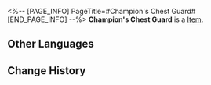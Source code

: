 <%-- [PAGE_INFO]
PageTitle=#Champion's Chest Guard#
[END_PAGE_INFO] --%>
{{Item Infobox
|id          = 55006
|image       = Item Champion's Chest Guard.png
|type        = 
|invCategory = Relics
|rarity      = 4
|effect      = 
|description = A boxer's professional-level chest guard. The outer and inner padding is designed to provide protection while not hindering movement.
|source1     = [[Cavern of Corrosion: Silvermane Guard Restricted Zone]]
}}
'''Champion's Chest Guard''' is a [[Item]].

==Other Languages==
{{Other Languages
|en   = Champion's Chest Guard
|zhs  = 拳王的贴身护胸
|zht  = 拳王的貼身護胸
|ja   = チャンピオンのチェストガード
|ko   = 격투왕의 가슴 보호대
|es   = Protector de torso de la campeona
|fr   = Protège-poitrine de championne
|ru   = Нагрудник чемпиона
|th   = Champion's Chest Guard
|vi   = Bảo Hộ Ngực Của Quyền Vương
|de   = Brustschutz des Champions
|id   = Champion's Chest Guard
|pt   = Peitoral da Campeã
}}

==Change History==
{{Change History|1.0}}